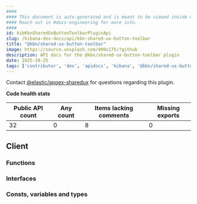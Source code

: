 ```yaml
---
####
#### This document is auto-generated and is meant to be viewed inside our experimental, new docs system.
#### Reach out in #docs-engineering for more info.
####
id: kibKbnSharedUxButtonToolbarPluginApi
slug: /kibana-dev-docs/api/kbn-shared-ux-button-toolbar
title: "@kbn/shared-ux-button-toolbar"
image: https://source.unsplash.com/400x175/?github
description: API docs for the @kbn/shared-ux-button-toolbar plugin
date: 2025-10-25
tags: ['contributor', 'dev', 'apidocs', 'kibana', '@kbn/shared-ux-button-toolbar']
---
```




Contact [@elastic/appex-sharedux](https://github.com/orgs/elastic/teams/appex-sharedux) for questions regarding this plugin.

**Code health stats**

| Public API count  | Any count | Items lacking comments | Missing exports |
|-------------------|-----------|------------------------|-----------------|
| 32 | 0 | 8 | 0 |

## Client

### Functions
<DocDefinitionList data={kbnSharedUxButtonToolbarObj.client.functions}/>

### Interfaces
<DocDefinitionList data={kbnSharedUxButtonToolbarObj.client.interfaces}/>

### Consts, variables and types
<DocDefinitionList data={kbnSharedUxButtonToolbarObj.client.misc}/>

